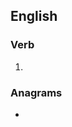 ==English==

===Verb===
{{head|en|verb form}}

# {{en-past of|linker}}

===Anagrams===
* {{anagrams|en|delinker|nerdlike|rekindle|relinked}}